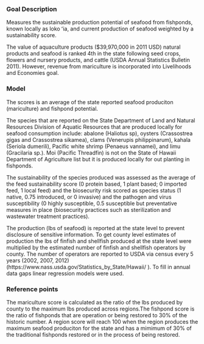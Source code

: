 ### Goal Description


Measures the sustainable production potential of seafood from fishponds, known locally as loko ʻia, and current production of seafood weighted by a sustainability score.

The value of aquaculture products ($39,970,000 in 2011 USD) natural products and seafood is ranked 4th in the state following seed crops, flowers and nursery products, and cattle (USDA Annual Statistics Bulletin 2011). However, revenue from mariculture is incorporated into Livelihoods and Economies goal.

### Model
The scores is an average of the state reported seafood produciton (mariculture) and fishpond potential.

The species that are reported on the State Department of Land and Natural Resources Division of Aquatic Resources that are produced locally for seafood consumption include: abalone (Haliotus sp), oysters (Crassostrea gigas and Crassostrea sikamea), clams (Venerupis philippinarum), kahala (Seriola dumerili), Pacific white shrimp (Penaeus vannamei), and limu (Gracilaria sp.). Moi (Pacific Threadfin) is not on the State of Hawaii Department of Agriculture list but it is produced locally for out planting in fishponds.  

The sustainability of the species produced was assessed as the average of the feed sustainability score (0 protein based, 1 plant based; 0 imported feed, 1 local feed) and the biosecurity risk scored as species status (1 native, 0.75 introduced, or 0 invasive) and the pathogen and virus susceptibility (0 highly susceptible, 0.5 susceptible but preventative measures in place (biosecurity practices such as sterilization and wastewater treatment practices). 

The production (lbs of seafood) is reported at the state level to prevent disclosure of sensitive information. To get county level estimates of production the lbs of finfish and shellfish produced at the state level were multiplied by the estimated number of finfish and shellfish operators by county. The number of operators are reported to USDA via census every 5 years (2002, 2007, 2012) (https://www.nass.usda.gov/Statistics_by_State/Hawaii/ ). To fill in annual data gaps linear regression models were used. 



### Reference points 

The mariculture score is calculated as the ratio of the lbs produced by county to the maximum lbs produced across regions.The fishpond score is the ratio of fishponds that are operation or being restored to 30% of the historic number. 
A region score will reach 100 when the region produces the maximum seafood produciton for the state and has a mimimum of 30% of the traditional fishponds restored or in the process of being restored.


